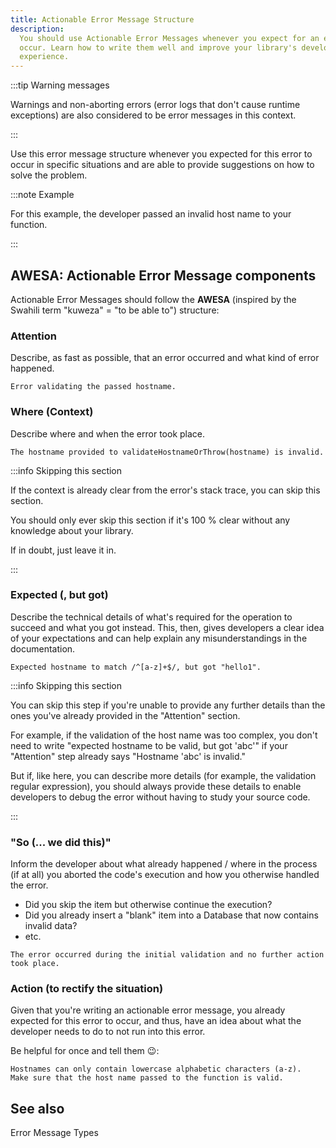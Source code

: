 ```yaml
---
title: Actionable Error Message Structure
description:
  You should use Actionable Error Messages whenever you expect for an error to
  occur. Learn how to write them well and improve your library's developer
  experience.
---
```


<!--
Reference
=========

=== When to use this template:
When you're documenting some topic so that users (e.g., ecosystem developers)
can quickly lookup a fact. These articles typically consist of a list, a
definition list, a table, or some other form of "quick-to-lookup" information.

=== When not to use this template:
Do not use a reference article to explain a concept. You should keep additional
information within the reference article to a minimum so that knowledgeable users
can quickly see the facts that are relevant to them. You can link to concepts and
other topics to explain specific concepts, if necessary.

=== Writing tips:
- Write in the present tense
- Use neutral pronouns (they/them instead of he/she and him/her)
- Be respectful to everyone
- Be aware of the potential for cultural misunderstandings
- Keep the amount of additional information to a minimum (focus on the facts)
- If necessary, link to concept topics. Do not explain them in the article
- Use a suitable form of content so that readers can quickly look up the desired
  information (e.g., a table, a list, a diagram, or something else)
-->

<!-- Relevant imports: -->


<!-- Short description of what information this document provides: -->

:::tip Warning messages

Warnings and non-aborting errors (error logs that don't cause runtime
exceptions) are also considered to be error messages in this context.

:::

Use this error message structure whenever you expected for this error to occur
in specific situations and are able to provide suggestions on how to solve the
problem.

:::note Example

For this example, the developer passed an invalid host name to your function.

:::

## AWESA: Actionable Error Message components

Actionable Error Messages should follow the **AWESA** (inspired by the Swahili
term "kuweza" = "to be able to") structure:

### Attention

Describe, as fast as possible, that an error occurred and what kind of error
happened.

```text
Error validating the passed hostname.
```

### Where (Context)

Describe where and when the error took place.

```text
The hostname provided to validateHostnameOrThrow(hostname) is invalid.
```

:::info Skipping this section

If the context is already clear from the error's stack trace, you can skip this
section.

You should only ever skip this section if it's 100 % clear without any knowledge
about your library.

If in doubt, just leave it in.

:::

### Expected (, but got)

Describe the technical details of what's required for the operation to succeed
and what you got instead. This, then, gives developers a clear idea of your
expectations and can help explain any misunderstandings in the documentation.

```text
Expected hostname to match /^[a-z]+$/, but got "hello1".
```

:::info Skipping this section

You can skip this step if you're unable to provide any further details than the
ones you've already provided in the "Attention" section.

For example, if the validation of the host name was too complex, you don't need
to write "expected hostname to be valid, but got 'abc'" if your "Attention" step
already says "Hostname 'abc' is invalid."

But if, like here, you can describe more details (for example, the validation
regular expression), you should always provide these details to enable
developers to debug the error without having to study your source code.

:::

### "So (... we did this)"

Inform the developer about what already happened / where in the process (if at
all) you aborted the code's execution and how you otherwise handled the error.

- Did you skip the item but otherwise continue the execution?
- Did you already insert a "blank" item into a Database that now contains
  invalid data?
- etc.

```text
The error occurred during the initial validation and no further action took place.
```

### Action (to rectify the situation)

Given that you're writing an actionable error message, you already expected for
this error to occur, and thus, have an idea about what the developer needs to do
 to not run into this error.

Be helpful for once and tell them :wink::

```text
Hostnames can only contain lowercase alphabetic characters (a-z).
Make sure that the host name passed to the function is valid.
```

<!-- Content (e.g., a table, a list, a diagram, or a definition list) -->

## See also

<Reference to="/internal/concepts/error-messages">
	Error Message Types
</Reference>

<!--
Snippets
--------

<Reference to="../other-article">
    Relative Link to other article
</Reference>

<Reference to="https://www.example.com">
    Example Website
</Reference>
-->
